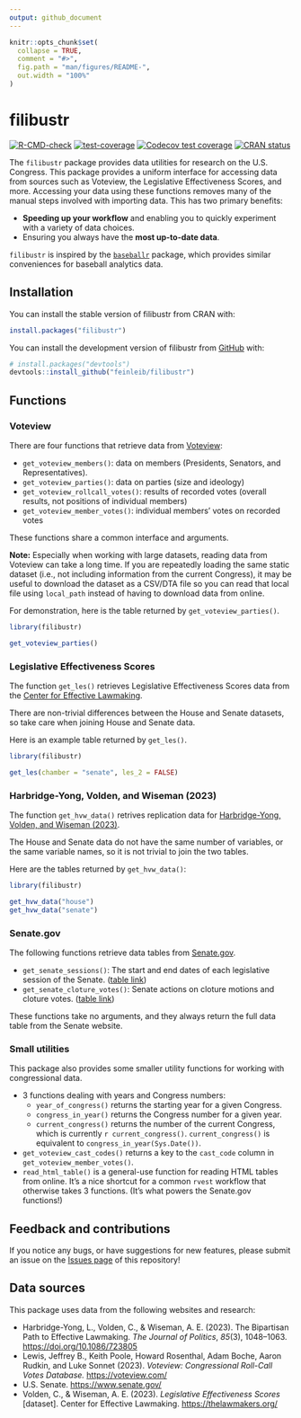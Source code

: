 ```yaml
---
output: github_document
---
```


<!-- README.md is generated from README.Rmd. Please edit that file -->

```r
knitr::opts_chunk$set(
  collapse = TRUE,
  comment = "#>",
  fig.path = "man/figures/README-",
  out.width = "100%"
)
```

# filibustr

<!-- badges: start -->
[![R-CMD-check](https://github.com/feinleib/filibustr/actions/workflows/R-CMD-check.yaml/badge.svg)](https://github.com/feinleib/filibustr/actions/workflows/R-CMD-check.yaml)
[![test-coverage](https://github.com/feinleib/filibustr/actions/workflows/test-coverage.yaml/badge.svg)](https://github.com/feinleib/filibustr/actions/workflows/test-coverage.yaml)
[![Codecov test coverage](https://codecov.io/gh/feinleib/filibustr/branch/main/graph/badge.svg)](https://app.codecov.io/gh/feinleib/filibustr?branch=main)
[![CRAN status](https://www.r-pkg.org/badges/version/filibustr)](https://CRAN.R-project.org/package=filibustr)
<!-- badges: end -->

The `filibustr` package provides data utilities for research on the U.S. Congress.
This package provides a uniform interface for accessing data from sources such as Voteview, the Legislative Effectiveness Scores, and more. Accessing your data using these functions removes many of the manual steps involved with importing data. This has two primary benefits: 

* **Speeding up your workflow** and enabling you to quickly experiment with a variety of data choices.
* Ensuring you always have the **most up-to-date data**.

`filibustr` is inspired by the [`baseballr`](https://github.com/BillPetti/baseballr) package, which provides similar conveniences for baseball analytics data.

## Installation

You can install the stable version of filibustr from CRAN with:

``` r
install.packages("filibustr")
```

You can install the development version of filibustr from [GitHub](https://github.com/) with:

``` r
# install.packages("devtools")
devtools::install_github("feinleib/filibustr")
```

## Functions

### Voteview

There are four functions that retrieve data from [Voteview](https://voteview.com/data):

* `get_voteview_members()`: data on members (Presidents, Senators, and Representatives).
* `get_voteview_parties()`: data on parties (size and ideology)
* `get_voteview_rollcall_votes()`: results of recorded votes (overall results, not positions of individual members)
* `get_voteview_member_votes()`: individual members' votes on recorded votes

These functions share a common interface and arguments.

**Note:** Especially when working with large datasets, reading data from Voteview can take a long time. If you are repeatedly loading the same static dataset (i.e., not including information from the current Congress), it may be useful to download the dataset as a CSV/DTA file so you can read that local file using `local_path` instead of having to download data from online.

For demonstration, here is the table returned by `get_voteview_parties()`.

```r
library(filibustr)

get_voteview_parties()
```

### Legislative Effectiveness Scores

The function `get_les()` retrieves Legislative Effectiveness Scores data from the [Center for Effective Lawmaking](https://thelawmakers.org).

There are non-trivial differences between the House and Senate datasets, so take care when joining House and Senate data.

Here is an example table returned by `get_les()`.

```r
library(filibustr)

get_les(chamber = "senate", les_2 = FALSE)
```

### Harbridge-Yong, Volden, and Wiseman (2023)

The function `get_hvw_data()` retrives replication data for [Harbridge-Yong, Volden, and Wiseman (2023)](https://doi.org/10.1086/723805).

The House and Senate data do not have the same number of variables, or the same variable names, so it is not trivial to join the two tables.

Here are the tables returned by `get_hvw_data()`:

```r
library(filibustr)

get_hvw_data("house")
get_hvw_data("senate")
```

### Senate.gov

The following functions retrieve data tables from [Senate.gov](https://www.senate.gov).

* `get_senate_sessions()`: The start and end dates of each legislative session of the Senate. ([table link](https://www.senate.gov/legislative/DatesofSessionsofCongress.htm))
* `get_senate_cloture_votes()`: Senate actions on cloture motions and cloture votes. ([table link](https://www.senate.gov/legislative/cloture/clotureCounts.htm))

These functions take no arguments, and they always return the full data table from the Senate website.

### Small utilities

This package also provides some smaller utility functions for working with congressional data.

* 3 functions dealing with years and Congress numbers:
  * `year_of_congress()` returns the starting year for a given Congress.
  * `congress_in_year()` returns the Congress number for a given year.
  * `current_congress()` returns the number of the current Congress, which is currently `r current_congress()`. `current_congress()` is equivalent to `congress_in_year(Sys.Date())`.
* `get_voteview_cast_codes()` returns a key to the `cast_code` column in `get_voteview_member_votes()`.
* `read_html_table()` is a general-use function for reading HTML tables from online. It's a nice shortcut for a common `rvest` workflow that otherwise takes 3 functions. (It's what powers the Senate.gov functions!)

## Feedback and contributions

If you notice any bugs, or have suggestions for new features, please submit an issue on the [Issues page](https://github.com/feinleib/filibustr/issues) of this repository!

## Data sources

This package uses data from the following websites and research:

* Harbridge-Yong, L., Volden, C., & Wiseman, A. E. (2023). The Bipartisan Path to Effective Lawmaking. *The Journal of Politics*, *85*(3), 1048–1063. <https://doi.org/10.1086/723805>
* Lewis, Jeffrey B., Keith Poole, Howard Rosenthal, Adam Boche, Aaron Rudkin, and Luke Sonnet (2023). *Voteview: Congressional Roll-Call Votes Database.* <https://voteview.com/>
* U.S. Senate. <https://www.senate.gov/>
* Volden, C., & Wiseman, A. E. (2023). *Legislative Effectiveness Scores* [dataset]. Center for Effective Lawmaking. <https://thelawmakers.org/>
